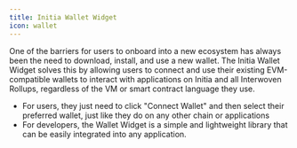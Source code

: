 ```yaml
---
title: Initia Wallet Widget
icon: wallet
---
```


One of the barriers for users to onboard into a new ecosystem has always been the need to download, install, and use a new wallet. The Initia Wallet Widget solves this by allowing users to connect and use their existing EVM-compatible wallets to interact with applications on Initia and all Interwoven Rollups, regardless of the VM or smart contract language they use.

- For users, they just need to click "Connect Wallet" and then select their preferred wallet, just like they do on any other chain or applications
- For developers, the Wallet Widget is a simple and lightweight library that can be easily integrated into any application.
